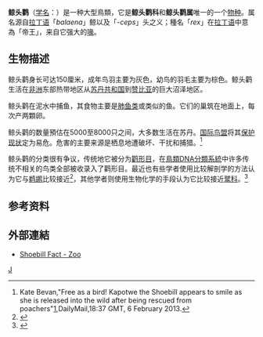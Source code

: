 {{noteTA
|G1 = Unit
}}

{{Speciesbox
| taxon = Balaeniceps rex
| status = VU
| status_system = iucn3.1
| status_ref = <ref>{{IUCN|id=22697583 |title=''Balaeniceps rex'' |assessors=[[BirdLife_International|BirdLife International]] |assessor-link=BirdLife International |version=2018.2 |year=2018 |accessdate=13 August 2018}} 数据库資料包含說明此物種被編入易危級別的原因</ref>
| trend = down
| image = Balaeniceps rex.jpg
| grandparent_authority = [[夏尔·吕西安·波拿巴|Bonaparte]], 1853
| parent_authority = [[约翰·古尔德|Gould]], 1850
| authority = [[约翰·古尔德|Gould]], 1850
| range_map = Shoebilldistributionmap.png  
| range_map_caption = 鯨頭鸛的分布範圍
}}

'''鲸头鹳'''（[[学名|学名]]：''{{lang|la|Balaeniceps rex}}''）是一种大型鳥類，它是'''鲸头鹳科'''和'''鲸头鹳属'''唯一的一个[[物种|物种]]。属名源自[[拉丁语|拉丁语]]「''balaena''」鲸以及「''-ceps''」头之义；種名「''rex''」在[[拉丁语|拉丁语]]中意為「帝王」，来自它强大的[[鳥喙|喙]]。

==生物描述==
鲸头鹳身长可达150厘米，成年鸟羽主要为灰色，幼鸟的羽毛主要为棕色。鲸头鹳生活在[[非洲|非洲]]东部热带地区从[[苏丹共和国|苏丹共和国]]到[[赞比亚|赞比亚]]的巨大沼泽地区。

鲸头鹳在泥水中捕鱼，其食物主要是[[肺鱼类|肺鱼类]]或类似的鱼。它们的巢筑在地面上，每次产两顆卵。

鲸头鹳的数量預估在5000至8000只之间，大多数生活在苏丹。[[国际鸟盟|国际鸟盟]]将其[[保护现状|保护现状]]定为易危。危害的主要来源是栖息地遭破坏、干扰和捕猎。<ref> Kate Bevan,"Free as a bird! Kapotwe the Shoebill appears to smile as she is released into the wild after being rescued from poachers"[http://www.dailymail.co.uk/sciencetech/article-2274300/Shoebill-appears-smile-released-wild-rescued-poachers.html#axzz2K3FPTfAS],DailyMail,18:37 GMT, 6 February 2013.</ref>

鲸头鹳的分类很有争议，传统地它被分为[[鹳形目|鹳形目]]，在[[鳥類DNA分類系統|鳥類DNA分類系統]]中许多传统不相关的鸟类全部被收录入了鹳形目。最近也有些学者使用比较解剖学的方法认为它与[[鹈鹕属|鹈鹕]]比较接近<ref>{{Cite journal | author = Mayr, Gerald | year = 2003 | title = The phylogenetic affinities of the Shoebill (''Balaeniceps rex'') | journal = Journal für Ornithologie | volume = 144 | issue = 2 | pages = 157-175 | url = http://www.blackwell-synergy.com/doi/abs/10.1046/j.1439-0361.2003.03002.x }}{{Dead link|date=2019年10月 |bot=InternetArchiveBot |fix-attempted=yes }}</ref>，其他学者则使用生物化学的手段认为它比较接近[[鹭科|鹭科]]。<ref>{{Cite journal | author = Hagey, J. R. | coauthors = Schteingart, C. D.; Ton-Nu, H.-T. & Hofmann, A. F. | year = 2002 | title = A novel primary bile acid in the Shoebill stork and herons and its phylogenetic significance | journal = Journal of Lipid Research | volume = 43 | issue = 5 | pages = 685–690 | url = http://www.jlr.org/cgi/reprint/43/5/685.pdf | format = PDF}}</ref>

== 参考资料 ==
{{reflist}}

==外部連結==
{{Commons|Balaeniceps rex}}
{{wikispecies|Balaeniceps rex}}
{{Wikisource1911Enc|Shoe-bill}}
* [http://www.shoebill.com Shoebill Fact - Zoo]
{{taxonbar}}
[[Category:鵜形目|J]]